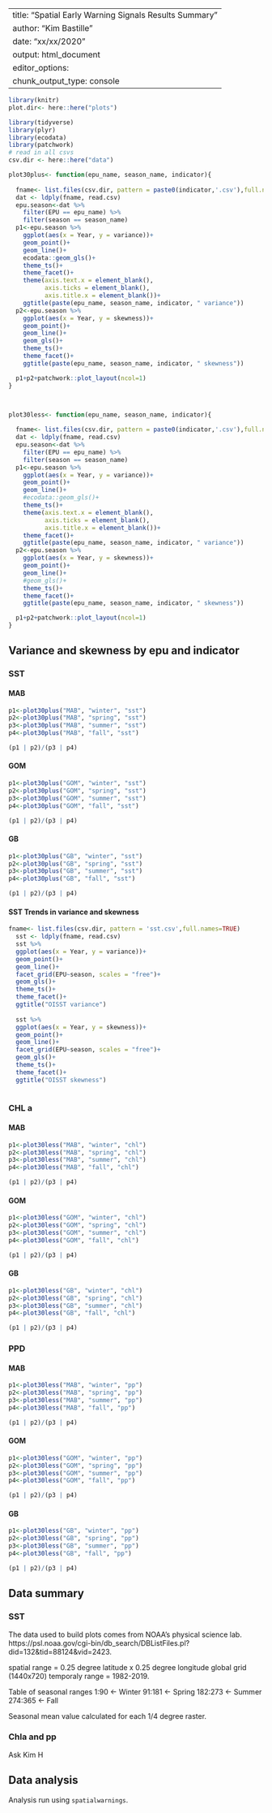 
---
title: "Spatial Early Warning Signals Results Summary"
author: "Kim Bastille"
date: "xx/xx/2020"
output: html_document
editor_options: 
  chunk_output_type: console
---

```r
library(knitr)
plot.dir<- here::here("plots")

```


```r
library(tidyverse)
library(plyr)
library(ecodata)
library(patchwork)
# read in all csvs
csv.dir <- here::here("data")

plot30plus<- function(epu_name, season_name, indicator){
  
  fname<- list.files(csv.dir, pattern = paste0(indicator,'.csv'),full.names=TRUE)
  dat <- ldply(fname, read.csv)
  epu.season<-dat %>% 
    filter(EPU == epu_name) %>% 
    filter(season == season_name)
  p1<-epu.season %>%   
    ggplot(aes(x = Year, y = variance))+
    geom_point()+
    geom_line()+
    ecodata::geom_gls()+
    theme_ts()+
    theme_facet()+
    theme(axis.text.x = element_blank(),
          axis.ticks = element_blank(), 
          axis.title.x = element_blank())+
    ggtitle(paste(epu_name, season_name, indicator, " variance"))
  p2<-epu.season %>%   
    ggplot(aes(x = Year, y = skewness))+
    geom_point()+
    geom_line()+
    geom_gls()+
    theme_ts()+
    theme_facet()+
    ggtitle(paste(epu_name, season_name, indicator, " skewness"))

  p1+p2+patchwork::plot_layout(ncol=1)
}



plot30less<- function(epu_name, season_name, indicator){
  
  fname<- list.files(csv.dir, pattern = paste0(indicator,'.csv'),full.names=TRUE)
  dat <- ldply(fname, read.csv)
  epu.season<-dat %>% 
    filter(EPU == epu_name) %>% 
    filter(season == season_name)
  p1<-epu.season %>%   
    ggplot(aes(x = Year, y = variance))+
    geom_point()+
    geom_line()+
    #ecodata::geom_gls()+
    theme_ts()+
    theme(axis.text.x = element_blank(),
          axis.ticks = element_blank(), 
          axis.title.x = element_blank())+
    theme_facet()+
    ggtitle(paste(epu_name, season_name, indicator, " variance"))
  p2<-epu.season %>%   
    ggplot(aes(x = Year, y = skewness))+
    geom_point()+
    geom_line()+
    #geom_gls()+
    theme_ts()+
    theme_facet()+
    ggtitle(paste(epu_name, season_name, indicator, " skewness"))

  p1+p2+patchwork::plot_layout(ncol=1)
}
```




## Variance and skewness by epu and indicator {.tabset .tabset-fade}

### SST {.tabset .tabset-fade}

#### MAB
```r
p1<-plot30plus("MAB", "winter", "sst")
p2<-plot30plus("MAB", "spring", "sst")
p3<-plot30plus("MAB", "summer", "sst")
p4<-plot30plus("MAB", "fall", "sst")

(p1 | p2)/(p3 | p4)
```

#### GOM
```r
p1<-plot30plus("GOM", "winter", "sst")
p2<-plot30plus("GOM", "spring", "sst")
p3<-plot30plus("GOM", "summer", "sst")
p4<-plot30plus("GOM", "fall", "sst")

(p1 | p2)/(p3 | p4)
```

#### GB
```r
p1<-plot30plus("GB", "winter", "sst")
p2<-plot30plus("GB", "spring", "sst")
p3<-plot30plus("GB", "summer", "sst")
p4<-plot30plus("GB", "fall", "sst")

(p1 | p2)/(p3 | p4)
```


#### SST Trends in variance and skewness

```r
fname<- list.files(csv.dir, pattern = 'sst.csv',full.names=TRUE)
  sst <- ldply(fname, read.csv)
  sst %>% 
  ggplot(aes(x = Year, y = variance))+
  geom_point()+
  geom_line()+
  facet_grid(EPU~season, scales = "free")+
  geom_gls()+
  theme_ts()+
  theme_facet()+
  ggtitle("OISST variance")
  
  sst %>% 
  ggplot(aes(x = Year, y = skewness))+
  geom_point()+
  geom_line()+
  facet_grid(EPU~season, scales = "free")+
  geom_gls()+
  theme_ts()+
  theme_facet()+
  ggtitle("OISST skewness")
  
```


### CHL a {.tabset .tabset-fade}

#### MAB
```r
p1<-plot30less("MAB", "winter", "chl")
p2<-plot30less("MAB", "spring", "chl")
p3<-plot30less("MAB", "summer", "chl")
p4<-plot30less("MAB", "fall", "chl")

(p1 | p2)/(p3 | p4)
```

#### GOM
```r
p1<-plot30less("GOM", "winter", "chl")
p2<-plot30less("GOM", "spring", "chl")
p3<-plot30less("GOM", "summer", "chl")
p4<-plot30less("GOM", "fall", "chl")

(p1 | p2)/(p3 | p4)
```

#### GB
```r
p1<-plot30less("GB", "winter", "chl")
p2<-plot30less("GB", "spring", "chl")
p3<-plot30less("GB", "summer", "chl")
p4<-plot30less("GB", "fall", "chl")

(p1 | p2)/(p3 | p4)
```


### PPD {.tabset .tabset-fade}

#### MAB
```r
p1<-plot30less("MAB", "winter", "pp")
p2<-plot30less("MAB", "spring", "pp")
p3<-plot30less("MAB", "summer", "pp")
p4<-plot30less("MAB", "fall", "pp")

(p1 | p2)/(p3 | p4)
```

#### GOM
```r
p1<-plot30less("GOM", "winter", "pp")
p2<-plot30less("GOM", "spring", "pp")
p3<-plot30less("GOM", "summer", "pp")
p4<-plot30less("GOM", "fall", "pp")

(p1 | p2)/(p3 | p4)
```


#### GB
```r
p1<-plot30less("GB", "winter", "pp")
p2<-plot30less("GB", "spring", "pp")
p3<-plot30less("GB", "summer", "pp")
p4<-plot30less("GB", "fall", "pp")

(p1 | p2)/(p3 | p4)
```



<!-- ### By EPU {.tabset .tabset-fade} -->



<!-- #### SST -->
<!-- ##### Gulf of Maine -->
<!-- ```{r gom,  echo=FALSE} -->
<!-- knitr::include_graphics(file.path(here::here("plots/GOM winter _OISST.png"))) -->
<!-- knitr::include_graphics(file.path(here::here("plots/GOM spring _OISST.png"))) -->
<!-- knitr::include_graphics(file.path(here::here("plots/GOM summer _OISST.png"))) -->
<!-- knitr::include_graphics(file.path(here::here("plots/GOM fall _OISST.png"))) -->
<!-- ``` -->


<!-- ##### Georges Bank -->
<!-- ```{r gb, echo=FALSE} -->
<!-- knitr::include_graphics(file.path(here::here("plots/GB winter _OISST.png"))) -->
<!-- knitr::include_graphics(file.path(here::here("plots/GB spring _OISST.png"))) -->
<!-- knitr::include_graphics(file.path(here::here("plots/GB summer _OISST.png"))) -->
<!-- knitr::include_graphics(file.path(here::here("plots/GB fall _OISST.png"))) -->
<!-- ``` -->

<!-- ##### Mid-Atlantic Bight -->
<!-- ```{r mab, echo=FALSE} -->
<!-- knitr::include_graphics(file.path(here::here("plots/MAB winter _OISST.png"))) -->
<!-- knitr::include_graphics(file.path(here::here("plots/MAB spring _OISST.png"))) -->
<!-- knitr::include_graphics(file.path(here::here("plots/MAB summer _OISST.png"))) -->
<!-- knitr::include_graphics(file.path(here::here("plots/MAB fall _OISST.png"))) -->
<!-- ``` -->




## Data summary


### SST
The data used to build plots comes from NOAA's physical science lab.  https://psl.noaa.gov/cgi-bin/db_search/DBListFiles.pl?did=132&tid=88124&vid=2423.


spatial range = 0.25 degree latitude x 0.25 degree longitude global grid (1440x720) 
temporaly range = 1982-2019. 

Table of seasonal ranges
1:90 <- Winter
91:181 <- Spring
182:273 <- Summer
274:365 <- Fall

Seasonal mean value calculated for each 1/4 degree raster. 

### Chla and pp 
Ask Kim H

## Data analysis
Analysis run using `spatialwarnings`. 